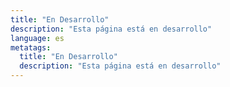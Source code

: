 ```yaml
---
title: "En Desarrollo"
description: "Esta página está en desarrollo"
language: es
metatags:
  title: "En Desarrollo"
  description: "Esta página está en desarrollo"
---
```



<Hero
  headline="Bienvenido a Dynamic Checkout"
  lead="La forma moderna de precio y venta para creadores digitales. Estamos trabajando en soporte para otros idiomas además del inglés."
  image="/small-business.jpg"
  buttonText=""
  buttonUrl=""
/>
